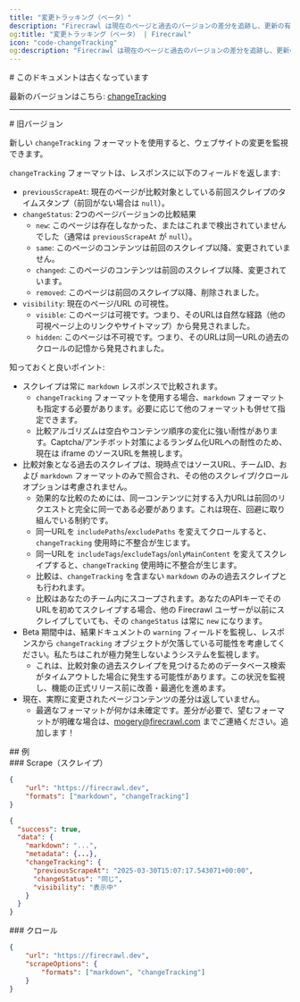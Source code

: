 ```yaml
---
title: "変更トラッキング（ベータ）"
description: "Firecrawl は現在のページと過去のバージョンの差分を追跡し、更新の有無をお知らせします"
og:title: "変更トラッキング（ベータ） | Firecrawl"
icon: "code-changeTracking"
og:description: "Firecrawl は現在のページと過去のバージョンの差分を追跡し、更新の有無をお知らせします"
---
```


<div id="this-document-is-outdated">
  # このドキュメントは古くなっています
</div>

最新のバージョンはこちら: [changeTracking](/ja/features/change-tracking)

***

<div id="old-version">
  # 旧バージョン
</div>

新しい `changeTracking` フォーマットを使用すると、ウェブサイトの変更を監視できます。

`changeTracking` フォーマットは、レスポンスに以下のフィールドを返します:

* `previousScrapeAt`: 現在のページが比較対象としている前回スクレイプのタイムスタンプ（前回がない場合は `null`）。
* `changeStatus`: 2つのページバージョンの比較結果
  * `new`: このページは存在しなかった、またはこれまで検出されていませんでした（通常は `previousScrapeAt` が `null`）。
  * `same`: このページのコンテンツは前回のスクレイプ以降、変更されていません。
  * `changed`: このページのコンテンツは前回のスクレイプ以降、変更されています。
  * `removed`: このページは前回のスクレイプ以降、削除されました。
* `visibility`: 現在のページ/URL の可視性。
  * `visible`: このページは可視です。つまり、そのURLは自然な経路（他の可視ページ上のリンクやサイトマップ）から発見されました。
  * `hidden`: このページは不可視です。つまり、そのURLは同一URLの過去のクロールの記憶から発見されました。

知っておくと良いポイント:

* スクレイプは常に `markdown` レスポンスで比較されます。
  * `changeTracking` フォーマットを使用する場合、`markdown` フォーマットも指定する必要があります。必要に応じて他のフォーマットも併せて指定できます。
  * 比較アルゴリズムは空白やコンテンツ順序の変化に強い耐性があります。Captcha/アンチボット対策によるランダム化URLへの耐性のため、現在は iframe のソースURLを無視します。
* 比較対象となる過去のスクレイプは、現時点ではソースURL、チームID、および `markdown` フォーマットのみで照合され、その他のスクレイプ/クロールオプションは考慮されません。
  * 効果的な比較のためには、同一コンテンツに対する入力URLは前回のリクエストと完全に同一である必要があります。これは現在、回避に取り組んでいる制約です。
  * 同一URLを `includePaths`/`excludePaths` を変えてクロールすると、`changeTracking` 使用時に不整合が生じます。
  * 同一URLを `includeTags`/`excludeTags`/`onlyMainContent` を変えてスクレイプすると、`changeTracking` 使用時に不整合が生じます。
  * 比較は、`changeTracking` を含まない `markdown` のみの過去スクレイプとも行われます。
  * 比較はあなたのチーム内にスコープされます。あなたのAPIキーでそのURLを初めてスクレイプする場合、他の Firecrawl ユーザーが以前にスクレイプしていても、その `changeStatus` は常に `new` になります。
* Beta 期間中は、結果ドキュメントの `warning` フィールドを監視し、レスポンスから `changeTracking` オブジェクトが欠落している可能性を考慮してください。私たちはこれが極力発生しないようシステムを監視します。
  * これは、比較対象の過去スクレイプを見つけるためのデータベース検索がタイムアウトした場合に発生する可能性があります。この状況を監視し、機能の正式リリース前に改善・最適化を進めます。
* 現在、実際に変更されたページコンテンツの差分は返していません。
  * 最適なフォーマットが何かは未確定です。差分が必要で、望むフォーマットが明確な場合は、[mogery@firecrawl.com](mailto:mogery@firecrawl.com) までご連絡ください。追加します！

<div id="examples">
  ## 例
</div>

<div id="scrape">
  ### Scrape（スクレイプ）
</div>

```json
{
    "url": "https://firecrawl.dev",
    "formats": ["markdown", "changeTracking"]
}
```

```json
{
  "success": true,
  "data": {
    "markdown": "...",
    "metadata": {...},
    "changeTracking": {
      "previousScrapeAt": "2025-03-30T15:07:17.543071+00:00",
      "changeStatus": "同じ",
      "visibility": "表示中"
    }
  }
}
```

<div id="crawl">
  ### クロール
</div>

```json
{
    "url": "https://firecrawl.dev",
    "scrapeOptions": {
        "formats": ["markdown", "changeTracking"]
    }
}
```

